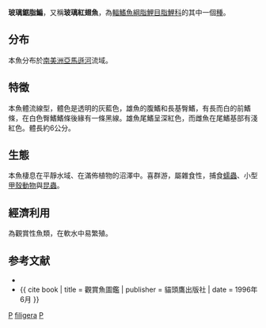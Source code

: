{{Speciesbox 
| taxon = Prionobrama filigera
| status = NE
| status_system = IUCN3.1
| authority =   [[Cope|Cope]], 1870
| synonyms = *''Aphyocharax analis''<br /><small>Nichols, 1915</small> 
*''Aphyocharax filigerus''<br /><small>Cope, 1870</small>
*''Bleptonema amazonae''<br /><small>Eigenmann, 1914</small>
*''Prionobrama amazonae''<br /><small>Eigenmann, 1914</small> ''
*''Prionobrama madeirae''<br /><small>Fowler, 1913</small>
}}
'''玻璃鋸脂鯿'''，又稱'''玻璃紅翅魚'''，為[[輻鰭魚綱|輻鰭魚綱]][[脂鯉目|脂鯉目]][[脂鯉科|脂鯉科]]的其中一個[[種|種]]。

==分布==
本魚分布於[[南美洲|南美洲]][[亞馬遜河|亞馬遜河]]流域。

==特徵==
本魚體流線型，體色是透明的灰藍色，雄魚的腹鰭和長基臀鰭，有長而白的前鰭條，在白色臀鰭鰭條後緣有一條黑線。雄魚尾鰭呈深紅色，而雌魚在尾鰭基部有淺紅色。體長約6公分。

==生態==
本魚棲息在平靜水域、在滿佈植物的沼澤中。喜群游，屬雜食性，捕食[[蠕蟲|蠕蟲]]、小型[[甲殼動物|甲殼動物]]與[[昆蟲|昆蟲]]。 

==經濟利用==
為觀賞性魚類，在軟水中易繁殖。

==参考文献==
{{refbegin}}
*{{FishBase_species|genus=Prionobrama|species=filigera|year=2011|month=12}}
*{{ cite book | title = 觀賞魚圖鑑 | publisher = 貓頭鷹出版社 | date = 1996年6月 }}
{{refend}}
{{Taxonbar|from=Q2791026}}

[[Category:觀賞魚|P]]
[[Category:鋸脂鯿屬|filigera]]
[[Category:1870年描述的鱼类|P]]